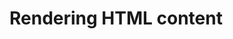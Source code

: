 
# Rendering HTML content

<AsciiDocContent content="fooo" />


<!-- ##DOCS-SOURCER-START
{"sourcePlugin":"Local File Copier","hash":"26d296ad7eda4f2a0a0774aae9732017"}
##DOCS-SOURCER-END -->
